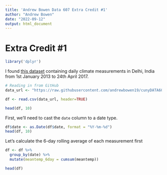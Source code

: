 ```yaml
---
title: 'Andrew Bowen Data 607 Extra Credit #1'
author: "Andrew Bowen"
date: "2022-09-12"
output: html_document
---
```


# Extra Credit #1

```r
library('dplyr')

```

I found [this dataset](https://www.kaggle.com/datasets/sumanthvrao/daily-climate-time-series-data) containing daily climate measurements in Delhi, India from 1st January 2013 to 24th April 2017.
```r
# Reading in from GitHub
data_url <- "https://raw.githubusercontent.com/andrewbowen19/cunyDATA607/main/data/DailyDelhiClimateTrain.csv"

df <- read.csv(data_url, header=TRUE)

head(df, 10)
```

First, we'll need to cast the `date` column to a date type.
```r
df$date <- as.Date(df$date, format = "%Y-%m-%d")
head(df, 10)
```
Let's calculate the 6-day rolling average of each measurement first
```r
df <- df %>% 
  group_by(date) %>%
  mutate(meantemp_6day = cumsum(meantemp))

head(df)
```

